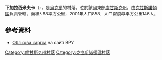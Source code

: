 {{coord|48|18|16|N|39|58|10|E|scale:100000|display=title}}

'''下加拉西米夫卡'''（{{lang-uk|Нижня Гарасимівка}}），是[[烏克蘭|烏克蘭]]的村落，位於該國東部[[盧甘斯克州|盧甘斯克州]]，由[[克拉斯諾頓區|克拉斯諾頓區]]負責管轄，面積5.88平方公里，2001年人口858，人口密度每平方公里146人。

==參考資料==
* [http://w1.c1.rada.gov.ua/pls/z7503/A005?rdat1=02.01.2014&rf7571=18027 Облікова картка] {{Wayback|url=http://w1.c1.rada.gov.ua/pls/z7503/A005?rdat1=02.01.2014&rf7571=18027 |date=20140102200312 }} на сайті ВРУ

{{DEFAULTSORT:Нижня Гарасимівка}}
[[Category:盧甘斯克州村落|Category:盧甘斯克州村落]]
[[Category:克拉斯諾頓區村落|Category:克拉斯諾頓區村落]]


{{Luhansk-geo-stub}}